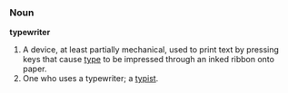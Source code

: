 ===Noun===
'''typewriter'''

# A device, at least partially mechanical, used to print text by pressing keys that cause [[type]] to be impressed through an inked ribbon onto paper.
# One who uses a typewriter; a [[typist]].